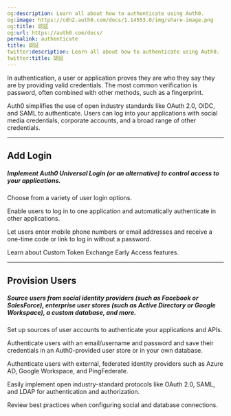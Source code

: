 ```yaml
---
og:description: Learn all about how to authenticate using Auth0.
og:image: https://cdn2.auth0.com/docs/1.14553.0/img/share-image.png
og:title: 認証
og:url: https://auth0.com/docs/
permalink: authenticate
title: 認証
twitter:description: Learn all about how to authenticate using Auth0.
twitter:title: 認証
---
```



<AuthDocsPipeline activeId="authenticate"/>

In authentication, a user or application proves they are who they say they are by providing valid credentials. The most common verification is password, often combined with other methods, such as a fingerprint.

Auth0 simplifies the use of open industry standards like OAuth 2.0, OIDC, and SAML to authenticate. Users can log into your applications with social media credentials, corporate accounts, and a broad range of other credentials.

---

## Add Login

##### Implement Auth0 Universal Login (or an alternative) to control access to your applications.

<Card title="Login" href="/docs/authenticate/login">

Choose from a variety of user login options.

</Card><Card title="Single Sign-On" href="/docs/authenticate/single-sign-on">

Enable users to log in to one application and automatically authenticate in other applications.

</Card><Card title="Passwordless" href="/docs/authenticate/passwordless">

Let users enter mobile phone numbers or email addresses and receive a one-time code or link to log in without a password.

</Card><Card title="Custom Token Exchange" href="/docs/authenticate/custom-token-exchange">

Learn about Custom Token Exchange Early Access features.

</Card>

---

## Provision Users

##### Source users from social identity providers (such as Facebook or SalesForce), enterprise user stores (such as Active Directory or Google Workspace), a custom database, and more.

<Card title="Identity Providers" href="/docs/authenticate/identity-providers">

Set up sources of user accounts to authenticate your applications and APIs.

</Card><Card title="Database Connections" href="/docs/authenticate/database-connections">

Authenticate users with an email/username and password and save their credentials in an Auth0-provided user store or in your own database.

</Card><Card title="Enterprise Connections" href="/docs/authenticate/enterprise-connections">

Authenticate users with external, federated identity providers such as Azure AD, Google Workspace, and PingFederate.

</Card><Card title="Protocols" href="/docs/authenticate/protocols">

Easily implement open industry-standard protocols like OAuth 2.0, SAML, and LDAP for authentication and authorization.

</Card><Card title="Connection Settings Best Practices" href="/docs/authenticate/connection-settings-best-practices">

Review best practices when configuring social and database connections.

</Card>